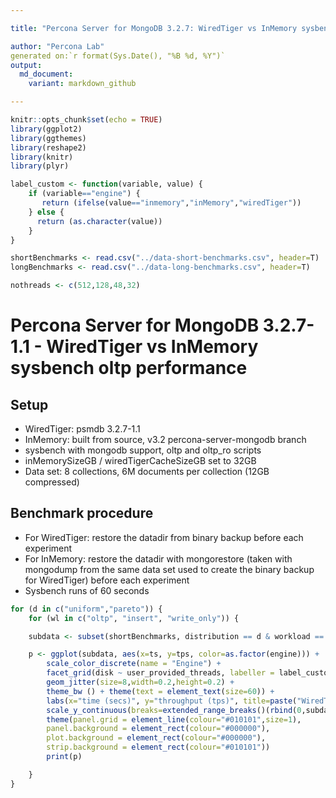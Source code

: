 ```yaml
---

title: "Percona Server for MongoDB 3.2.7: WiredTiger vs InMemory sysbench oltp performance"

author: "Percona Lab"
generated on:`r format(Sys.Date(), "%B %d, %Y")`
output:
  md_document:
    variant: markdown_github

---
```


```r
knitr::opts_chunk$set(echo = TRUE)
library(ggplot2)
library(ggthemes)
library(reshape2)
library(knitr)
library(plyr)

label_custom <- function(variable, value) {
    if (variable=="engine") {
       return (ifelse(value=="inmemory","inMemory","wiredTiger"))
    } else {
      return (as.character(value))
    }
}

shortBenchmarks <- read.csv("../data-short-benchmarks.csv", header=T)
longBenchmarks <- read.csv("../data-long-benchmarks.csv", header=T)

nothreads <- c(512,128,48,32)

```

# Percona Server for MongoDB 3.2.7-1.1 - WiredTiger vs InMemory sysbench oltp performance

## Setup

* WiredTiger: psmdb 3.2.7-1.1 
* InMemory: built from source, v3.2 percona-server-mongodb branch
* sysbench with mongodb support, oltp and oltp_ro scripts
* inMemorySizeGB / wiredTigerCacheSizeGB set to 32GB
* Data set: 8 collections, 6M documents per collection (12GB compressed)

## Benchmark procedure

* For WiredTiger: restore the datadir from binary backup before each experiment
* For InMemory: restore the datadir with mongorestore (taken with mongodump from the same data set used to create the binary backup for WiredTiger) before each experiment
* Sysbench runs of 60 seconds


```r

for (d in c("uniform","pareto")) {
    for (wl in c("oltp", "insert", "write_only")) {

    subdata <- subset(shortBenchmarks, distribution == d & workload == wl)

    p <- ggplot(subdata, aes(x=ts, y=tps, color=as.factor(engine))) +
        scale_color_discrete(name = "Engine") +
        facet_grid(disk ~ user_provided_threads, labeller = label_custom) +
        geom_jitter(size=8,width=0.2,height=0.2) +
        theme_bw () + theme(text = element_text(size=60)) + 
        labs(x="time (secs)", y="throughput (tps)", title=paste("WiredTiger vs InMemory throughput - ",d," - ",wl)) +
        scale_y_continuous(breaks=extended_range_breaks()(rbind(0,subdata$tps))) +
        theme(panel.grid = element_line(colour="#010101",size=1),
        panel.background = element_rect(colour="#000000"),
        plot.background = element_rect(colour="#000000"),
        strip.background = element_rect(colour="#010101"))
        print(p) 

    }
}

```


